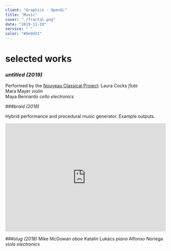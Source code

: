 ```yaml
---
client: "Graphics - OpenGL"
title: "Music"
cover: "./fractal.png"
date: "2019-11-19"
service: " "
color: "#8e9d31"
---
```


# selected works

### *untitled (2019)*

Performed by the [Nouveau Classical Project](http://www.nouveauclassical.org/):
Laura Cocks *flute*\
Mara Mayer *violin*\
Maya Bennardo *cello*
*electronics*






###*braid (2018)*

Hybrid performance and procedural music generator. Example outputs.
<iframe style="border: 0; width: 100%; height: 340px;" src="https://bandcamp.com/EmbeddedPlayer/album=4044243612/size=large/bgcol=ffffff/linkcol=0687f5/artwork=none/transparent=true/" seamless><a href="http://sambeebe.bandcamp.com/album/untitled">untitled by Sam Beebe</a></iframe>



###*slug (2018)*
Mike McGowan *oboe*
Katalin Lukács *piano*
Alfonso Noriega *viola*
*electronics*
